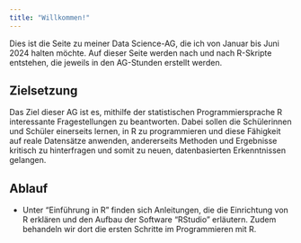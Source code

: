 ```yaml
---
title: "Willkommen!"
---
```


Dies ist die Seite zu meiner Data Science-AG, die ich von Januar bis Juni 2024 halten möchte. Auf dieser Seite werden nach und nach R-Skripte entstehen, die jeweils in den AG-Stunden erstellt werden.

## Zielsetzung

Das Ziel dieser AG ist es, mithilfe der statistischen Programmiersprache R interessante Fragestellungen zu beantworten. Dabei sollen die Schülerinnen und Schüler einerseits lernen, in R zu programmieren und diese Fähigkeit auf reale Datensätze anwenden, andererseits Methoden und Ergebnisse kritisch zu hinterfragen und somit zu neuen, datenbasierten Erkenntnissen gelangen.

## Ablauf

-   Unter "Einführung in R" finden sich Anleitungen, die die Einrichtung von R erklären und den Aufbau der Software "RStudio" erläutern. Zudem behandeln wir dort die ersten Schritte im Programmieren mit R.
